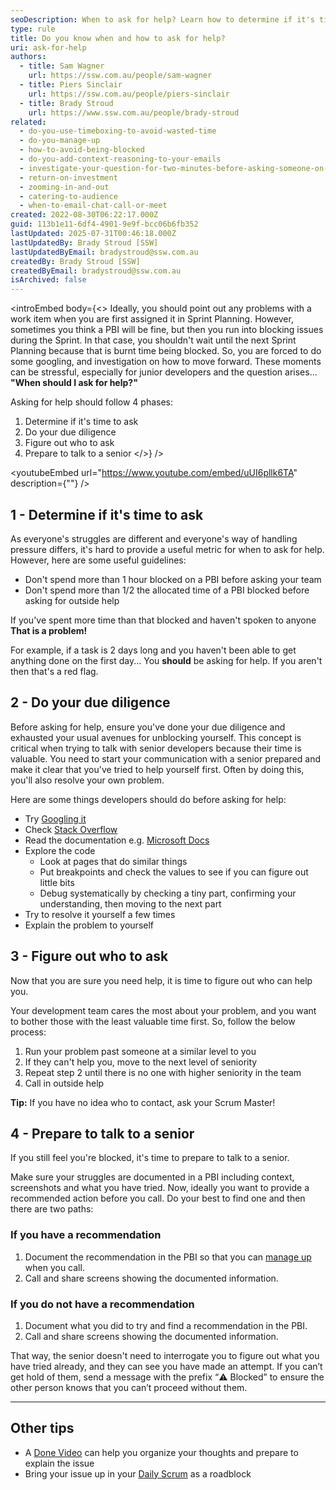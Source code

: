 ```yaml
---
seoDescription: When to ask for help? Learn how to determine if it's time to ask, do your due diligence, figure out who to ask, and prepare to talk to a senior.
type: rule
title: Do you know when and how to ask for help?
uri: ask-for-help
authors:
  - title: Sam Wagner
    url: https://ssw.com.au/people/sam-wagner
  - title: Piers Sinclair
    url: https://ssw.com.au/people/piers-sinclair
  - title: Brady Stroud
    url: https://www.ssw.com.au/people/brady-stroud
related:
  - do-you-use-timeboxing-to-avoid-wasted-time
  - do-you-manage-up
  - how-to-avoid-being-blocked
  - do-you-add-context-reasoning-to-your-emails
  - investigate-your-question-for-two-minutes-before-asking-someone-on-im
  - return-on-investment
  - zooming-in-and-out
  - catering-to-audience
  - when-to-email-chat-call-or-meet
created: 2022-08-30T06:22:17.000Z
guid: 113b1e11-6df4-4901-9e9f-bcc06b6fb352
lastUpdated: 2025-07-31T00:46:18.000Z
lastUpdatedBy: Brady Stroud [SSW]
lastUpdatedByEmail: bradystroud@ssw.com.au
createdBy: Brady Stroud [SSW]
createdByEmail: bradystroud@ssw.com.au
isArchived: false
---
```


<introEmbed
  body={<>
Ideally, you should point out any problems with a work item when you are first assigned it in Sprint Planning. However, sometimes you think a PBI will be fine, but then you run into blocking issues during the Sprint. In that case, you shouldn't wait until the next Sprint Planning because that is burnt time being blocked. So, you are forced to do some googling, and investigation on how to move forward. These moments can be stressful, especially for junior developers and the question arises... **"When should I ask for help?"**

Asking for help should follow 4 phases:

1. Determine if it's time to ask
2. Do your due diligence
3. Figure out who to ask
4. Prepare to talk to a senior
  </>}
/>

<youtubeEmbed url="https://www.youtube.com/embed/uUI6pllk6TA" description={""} />


## 1 - Determine if it's time to ask

As everyone's struggles are different and everyone's way of handling pressure differs, it's hard to provide a useful metric for when to ask for help. However, here are some useful guidelines:

* Don't spend more than 1 hour blocked on a PBI before asking your team
* Don't spend more than 1/2 the allocated time of a PBI blocked before asking for outside help

If you've spent more time than that blocked and haven't spoken to anyone **That is a problem!**

For example, if a task is 2 days long and you haven't been able to get anything done on the first day... You **should** be asking for help. If you aren't then that's a red flag.

## 2 - Do your due diligence

Before asking for help, ensure you've done your due diligence and exhausted your usual avenues for unblocking yourself. This concept is critical when trying to talk with senior developers because their time is valuable. You need to start your communication with a senior prepared and make it clear that you've tried to help yourself first. Often by doing this, you'll also resolve your own problem.

Here are some things developers should do before asking for help:

* Try [Googling it](/investigate-your-question-for-two-minutes-before-asking-someone-on-im)
* Check [Stack Overflow](https://stackoverflow.com/)
* Read the documentation e.g. [Microsoft Docs](https://docs.microsoft.com/en-au/?WT.mc_id=DT-MVP-33518)
* Explore the code
  * Look at pages that do similar things
  * Put breakpoints and check the values to see if you can figure out little bits
  * Debug systematically by checking a tiny part, confirming your understanding, then moving to the next part
* Try to resolve it yourself a few times
* Explain the problem to yourself

## 3 - Figure out who to ask

Now that you are sure you need help, it is time to figure out who can help you.

Your development team cares the most about your problem, and you want to bother those with the least valuable time first. So, follow the below process:

1. Run your problem past someone at a similar level to you
2. If they can't help you, move to the next level of seniority
3. Repeat step 2 until there is no one with higher seniority in the team
4. Call in outside help

**Tip:** If you have no idea who to contact, ask your Scrum Master!

## 4 - Prepare to talk to a senior

If you still feel you're blocked, it's time to prepare to talk to a senior.

Make sure your struggles are documented in a PBI including context, screenshots and what you have tried. Now, ideally you want to provide a recommended action before you call. Do your best to find one and then there are two paths:

### If you have a recommendation

1. Document the recommendation in the PBI so that you can [manage up](/do-you-manage-up) when you call.
2. Call and share screens showing the documented information.

### If you do **not** have a recommendation

1. Document what you did to try and find a recommendation in the PBI.
2. Call and share screens showing the documented information.

That way, the senior doesn't need to interrogate you to figure out what you have tried already, and they can see you have made an attempt. If you can’t get hold of them, send a message with the prefix “⚠️ Blocked” to ensure the other person knows that you can’t proceed without them.

---

## Other tips

* A [Done Video](/record-a-quick-and-dirty-done-video) can help you organize your thoughts and prepare to explain the issue
* Bring your issue up in your [Daily Scrum](/methodology-daily-scrums) as a roadblock

